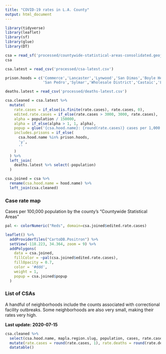 ```yaml
---
title: "COVID-19 rates in L.A. County"
output: html_document
---
```


```r
library(tidyverse)
library(leaflet)
library(sf)
library(glue)
library(DT)
```

```r
csa = read_sf('processed/countywide-statistical-areas-consolidated.geojson')
csa
```

```r
csa.latest = read_csv('processed/csa-latest.csv')

prison.hoods = c('Commerce','Lancaster','Lynwood','San Dimas','Boyle Heights','Downtown',
                 'San Pedro','Sylmar','Wholesale District','Castaic','La Verne','Santa Monica Mountains')

deaths.latest = read_csv('processed/deaths-latest.csv')

csa.cleaned = csa.latest %>% 
  mutate(
    rate.cases = if_else(is.finite(rate.cases), rate.cases, 0),
    edited.rate.cases = if_else(rate.cases > 3000, 3000, rate.cases),
    alpha = population / 150000,
    alpha = if_else(alpha > 1, 1, alpha),
    popup = glue('{csa.hood.name}: {round(rate.cases)} cases per 1,000 people'),
    includes.prisons = if_else(
      csa.hood.name %in% prison.hoods,
      'y',
      ''
    )
  ) %>% 
  left_join(
    deaths.latest %>% select(-population)
  )

csa.joined = csa %>%
  rename(csa.hood.name = hood.name) %>% 
  left_join(csa.cleaned)
```

### Case rate map

Cases per 100,000 population by the county's "Countywide Statistical Areas"

```r
pal <- colorNumeric("Reds", domain=csa.joined$edited.rate.cases)

leaflet() %>%
  addProviderTiles("CartoDB.Positron") %>%
  setView(-118.223, 34.364, zoom = 9) %>% 
  addPolygons(
    data = csa.joined,
    fillColor = ~pal(csa.joined$edited.rate.cases),
    fillOpacity = 0.7,
    color = '#ddd',
    weight = 1,
    popup = csa.joined$popup
  )
```

### List of CSAs

A handful of neighborhoods include the counts associated with correctional facility outbreaks. Some neighborhoods are also very small, making their rates very high.

**Last update: 2020-07-15**

```r
csa.cleaned %>% 
  select(csa.hood.name, mapla.region.slug, population, cases, rate.cases, deaths, rate.deaths, includes.prisons) %>% 
  mutate(rate.cases = round(rate.cases, 1), rate.deaths = round(rate.deaths, 1)) %>% 
  datatable()
```

